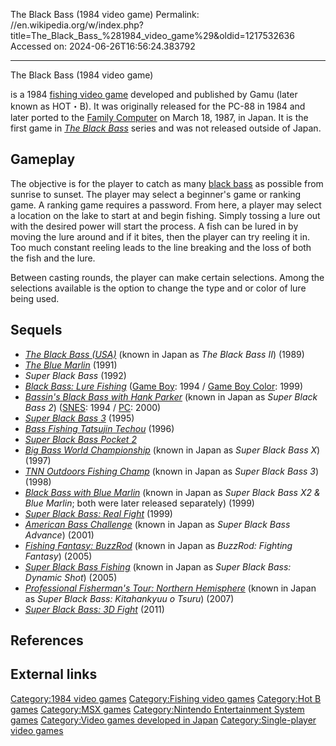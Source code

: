 The Black Bass (1984 video game)
Permalink: //en.wikipedia.org/w/index.php?title=The_Black_Bass_%281984_video_game%29&oldid=1217532636
Accessed on: 2024-06-26T16:56:24.383792



------
The Black Bass (1984 video game)
{{short description|1984 video game}}
{{More citations needed|date=March 2024}}
{{Infobox video game
| title = The Black Bass
| collapsible = 
| state = 
| image = TheBlackBass MSXfrontcover.png
| caption = Front cover of the original [[MSX]] version of ''The Black Bass''.
| developer = Gamu
| publisher = Hot B, Gamu
| series = [[The Black Bass]]
| engine = 
| released = '''PC-88'''<br/>August 1984<ref name="The Black Bass">{{cite web | url=https://www.gamepres.org/pc88/library/1984/1984_8.htm#black | title= The Black Bass}}</ref><br/>'''MSX'''<br/>1986<br/>'''Famicom'''<br/>February 6, 1987
| genre = [[Fishing video game|Fishing]]
| modes = One player
| platforms = [[MSX]]<br> [[Family Computer]]
}}

{{nihongo|'''''The Black Bass'''''|ザ・ブラックバス|Za Burakku Basu}} is a 1984 [[fishing video game]] developed and published by Gamu (later known as HOT・B). It was originally released for the PC-88 in 1984 and later ported to the [[Nintendo Entertainment System|Family Computer]] on March 18, 1987, in Japan.  It is the first game in ''[[The Black Bass]]'' series and was not released outside of Japan.

==Gameplay==
The objective is for the player to catch as many [[black bass]] as possible from sunrise to sunset. The player may select a beginner's game or ranking game. A ranking game requires a password. From here, a player may select a location on the lake to start at and begin fishing. Simply tossing a lure out with the desired power will start the process. A fish can be lured in by moving the lure around and if it bites, then the player can try reeling it in.  Too much constant reeling leads to the line breaking and the loss of both the fish and the lure.

Between casting rounds, the player can make certain selections. Among the selections available is the option to change the type and or color of lure being used.

==Sequels==
* ''[[The Black Bass (NES video game)|The Black Bass (USA)]]'' (known in Japan as ''The Black Bass II'') (1989)
* ''[[The Blue Marlin]]'' (1991)
* ''Super Black Bass'' (1992)
* ''[[Black Bass: Lure Fishing]]'' ([[Game Boy]]: 1994 / [[Game Boy Color]]: 1999)
* ''[[Bassin's Black Bass with Hank Parker]]'' (known in Japan as ''Super Black Bass 2'') ([[Super Nintendo Entertainment System|SNES]]: 1994 / [[Personal computer|PC]]: 2000)
* ''[[Super Black Bass 3]]'' (1995)
* ''[[Bass Fishing Tatsujin Techou]]'' (1996)
* ''[[Super Black Bass Pocket 2]]''
* ''[[Big Bass World Championship]]'' (known in Japan as ''Super Black Bass X'')(1997)
* ''[[TNN Outdoors Fishing Champ]]'' (known in Japan as ''Super Black Bass 3'') (1998)
* ''[[Black Bass with Blue Marlin]]'' (known in Japan as ''Super Black Bass X2 & Blue Marlin''; both were later released separately) (1999)
* ''[[Super Black Bass: Real Fight]]'' (1999)
* ''[[American Bass Challenge]]'' (known in Japan as ''Super Black Bass Advance'') (2001)
* ''[[Fishing Fantasy: BuzzRod]]'' (known in Japan as ''BuzzRod: Fighting Fantasy'') (2005)
* ''[[Super Black Bass Fishing]]'' (known in Japan as ''Super Black Bass: Dynamic Shot'') (2005)
* ''[[Professional Fisherman's Tour: Northern Hemisphere]]'' (known in Japan as ''Super Black Bass: Kitahankyuu o Tsuru'') (2007)
* ''[[Super Black Bass: 3D Fight]]'' (2011)

==References==
{{Reflist}}

==External links==

{{The Black Bass series}}

{{DEFAULTSORT:Black Bass, The}}
[[Category:1984 video games]]
[[Category:Fishing video games]]
[[Category:Hot B games]]
[[Category:MSX games]]
[[Category:Nintendo Entertainment System games]]
[[Category:Video games developed in Japan]]
[[Category:Single-player video games]]
